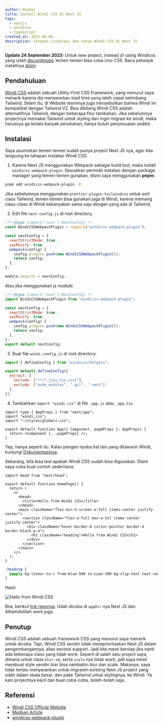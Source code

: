 ```yaml
---
author: Haikel
title: Install Windi CSS di Next JS
tags:
  - nextjs
  - windicss
  - typescript
created_at: 2023-04-08
description: Tahapan instalasi dan setup Windi CSS di Next JS
---
```


**Update 24 September 2023:** Untuk new project, instead of using Windicss yang udah [discontinued](https://windicss.org/posts/sunsetting.html), temen-temen bisa coba Uno CSS. Baca petunjuk installnya [disini](https://github.com/unocss/unocss/blob/main/examples/next/README.md).

## Pendahuluan

[Windi CSS](https://windicss.org/) adalah sebuah Utility-First CSS Framework, yang menurut saya menarik karena dia menawarkan load time yang lebih cepat ketimbang Tailwind. Selain itu, di Website resminya juga menyebutkan bahwa Windi ini kompatibel dengan Tailwind V2. Bisa dibilang Windi CSS adalah alternatifnya Tailwind, dengan beberapa fitur tambahan. Jika sebelumnya projectnya memakai Tailwind untuk styling dan ingin migrasi ke windi, maka harusnya ga terlalu banyak perubahan, hanya butuh penyesuaian sedikit.

## Instalasi

Saya asumsikan temen-temen sudah punya project Next JS nya, agar kita langsung ke tahapan instalasi Windi CSS.

1. Karena Next JS menggunakan Webpack sebagai build tool, maka install `windicss-webpack-plugin`. Sesuaikan perintah instalasi dengan package manager yang temen-temen gunakan, disini saya menggunakan **pnpm**.

```sh
pnpm add windicss-webpack-plugin -D
```

Jika sebelumnya menggunakan `prettier-plugin-tailwindcss` untuk sort class Tailwind, temen-temen bisa gunakan juga di Windi, karena memang class-class di Windi kebanyakan sama saja dengan yang ada di Tailwind.

2. Edit file `next.config.js` di root directory.

```js title="next.config.js"
/** @type {import('next').NextConfig} */
const WindiCSSWebpackPlugin = require("windicss-webpack-plugin");

const nextConfig = {
  reactStrictMode: true,
  swcMinify: true,
  webpack(config) {
    config.plugins.push(new WindiCSSWebpackPlugin());
    return config;
  },
};

module.exports = nextConfig;
```

Atau jika menggunakan js module:

```js title="next.config.mjs" /import WindiCSSWebpackPlugin from "windicss-webpack-plugin";/#v /export default nextConfig;/#v
/** @type {import('next').NextConfig} */
import WindiCSSWebpackPlugin from "windicss-webpack-plugin";

const nextConfig = {
  reactStrictMode: true,
  swcMinify: true,
  webpack(config) {
    config.plugins.push(new WindiCSSWebpackPlugin());
    return config;
  },
};
export default nextConfig;
```

3. Buat file `windi.config.js` di root directory.

```js title="windi.config.js"
import { defineConfig } from "windicss/helpers";

export default defineConfig({
  extract: {
    include: ["**/*.{jsx,tsx,css}"],
    exclude: ["node_modules", ".git", ".next"],
  },
});
```

4. Tambahkan `import "windi.css"` di file `_app.js` atau `_app.tsx`

```tsx title="pages/_app.tsx"
import type { AppProps } from "next/app";
import "windi.css";
import "~/styles/globals.css";

export default function App({ Component, pageProps }: AppProps) {
  return <Component {...pageProps} />;
}
```

Yep, hanya seperti itu. Kalau pengen nyoba hal lain yang ditawarin Windi, kunjungi [Dokumentasinya](https://windicss.org/guide/).

Sekarang, kita bisa test apakah Windi CSS sudah bisa digunakan. Disini saya coba buat contoh sederhana.

```tsx title="pages/index.tsx"
import Head from "next/head";

export default function HomePage() {
  return (
    <>
      <Head>
        <title>Hello from Windi CSS</title>
      </Head>
      <main className="flex min-h-screen w-full items-center justify-center">
        <section className="flex w-full max-w-5xl items-center justify-center">
          <div className="hover:border-6 cursor-pointer border-4 border-black p-4">
            <h1 className="heading">Hello from Windi CSS</h1>
          </div>
        </section>
      </main>
    </>
  );
}
```

```css title="styles/globals.css"
.heading {
  @apply bg-linear-to-r from-blue-500 to-cyan-300 bg-clip-text text-center text-4xl font-bold text-transparent;
}
```

Hasil:

<img
  src="https://ik.imagekit.io/haikelz/blog/install-windicss-in-nextjs/Screenshot_from_2023-04-07_23-44-02.png?updatedAt=1680885943050"
  alt="Hello from Windi CSS"
/>

Btw, berikut [link reponya](https://github.com/kelz-labs/next-windicss). Udah dicoba di `appDir` nya Next JS dan Alhamdulillah work juga.

## Penutup

Windi CSS adalah sebuah framework CSS yang menurut saya menarik untuk dicoba. Tapi, Windi CSS sendiri tidak memprioritaskan Next JS dalam pengembangannya, alias second support. Jadi kita mesti bersiap jika nanti ada beberapa class yang tidak work. Seperti di salah satu project saya, dimana untuk class `blur-sm`, serta `scale` nya tidak work, jadi saya mesti membuat style sendiri biar bisa nambahin blur dan scale. Makanya, saya tidak terlalu menyarankan untuk migrasiin existing Next JS project yang udah dalam skala besar, dan pake Tailwind untuk stylingnya, ke Windi. Ya kalo projectnya kecil dan buat coba-coba, boleh-boleh saja.

## Referensi

- [Windi CSS Official Website](https://windicss.org/)
- [Medium Article](https://medium.com/frontendweb/how-to-install-windi-css-in-nextjs-54ba43bd83ba)
- [windicss-webpack-plugin](https://github.com/windicss/windicss-webpack-plugin)
